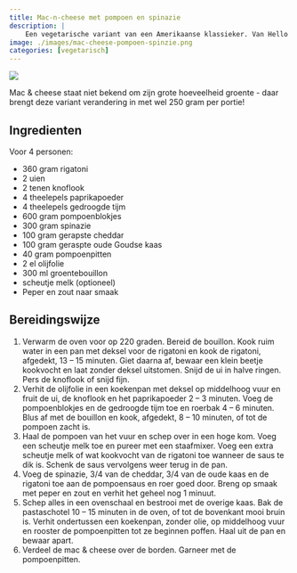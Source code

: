 ```yaml
---
title: Mac-n-cheese met pompoen en spinazie
description: |
    Een vegetarische variant van een Amerikaanse klassieker. Van Hello Fresh. 
image: ./images/mac-cheese-pompoen-spinzie.png
categories: [vegetarisch]
---
```


![](./images/mac-cheese-pompoen-spinazie.png)

Mac & cheese staat niet bekend om zijn grote hoeveelheid groente - daar brengt deze variant verandering in met wel 250 gram per portie!


## Ingredienten
Voor 4 personen:

- 360 gram rigatoni
- 2 uien
- 2 tenen knoflook
- 4 theelepels paprikapoeder
- 4 theelepels gedroogde tijm
- 600 gram pompoenblokjes
- 300 gram spinazie
- 100 gram gerapste cheddar
- 100 gram geraspte oude Goudse kaas
- 40 gram pompoenpitten
- 2 el olijfolie
- 300 ml groentebouillon
- scheutje melk (optioneel)
- Peper en zout naar smaak

## Bereidingswijze

1. Verwarm de oven voor op 220 graden. Bereid de bouillon. Kook ruim water in een pan met deksel voor de rigatoni en kook de rigatoni, afgedekt, 13 – 15 minuten. Giet daarna af, bewaar een klein beetje kookvocht en laat zonder deksel uitstomen. Snijd de ui in halve ringen. Pers de knoflook of snijd fijn.
2. Verhit de olijfolie in een koekenpan met deksel op middelhoog vuur en fruit de ui, de knoflook en het paprikapoeder 2 – 3 minuten. Voeg de pompoenblokjes en de gedroogde tijm toe en roerbak 4 – 6 minuten. Blus af met de bouillon en kook, afgedekt, 8 – 10 minuten, of tot de pompoen zacht is.
3. Haal de pompoen van het vuur en schep over in een hoge kom. Voeg een scheutje melk toe en pureer met een staafmixer. Voeg een extra scheutje melk of wat kookvocht van de rigatoni toe wanneer de saus te dik is. Schenk de saus vervolgens weer terug in de pan.
4. Voeg de spinazie, 3/4 van de cheddar, 3/4 van de oude kaas en de rigatoni toe aan de pompoensaus en roer goed door. Breng op smaak met peper en zout en verhit het geheel nog 1 minuut.
5. Schep alles in een ovenschaal en bestrooi met de overige kaas. Bak de pastaschotel 10 – 15 minuten in de oven, of tot de bovenkant mooi bruin is. Verhit ondertussen een koekenpan, zonder olie, op middelhoog vuur en rooster de pompoenpitten tot ze beginnen poffen. Haal uit de pan en bewaar apart.
6. 
Verdeel de mac & cheese over de borden. Garneer met de pompoenpitten.
